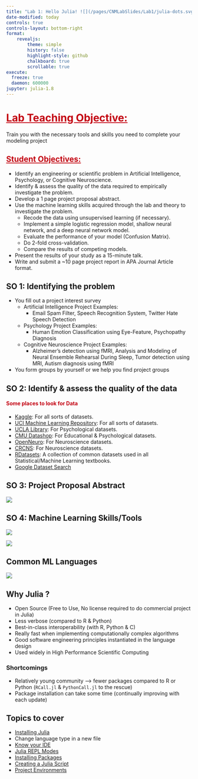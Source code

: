 ```yaml
---
title: "Lab 1: Hello Julia! ![](/pages/CNMLabSlides/Lab1/julia-dots.svg){width=5%}"
date-modified: today
controls: true
controls-layout: bottom-right
format: 
    revealjs:
        theme: simple
        history: false
        highlight-style: github
        chalkboard: true
        scrollable: true
execute:
  freeze: true
  daemon: 600000
jupyter: julia-1.8
---
```


# <span style="color:#c30010"><u>Lab Teaching Objective: </u></span>

Train you with the necessary tools and skills you need to complete your modeling project

## <span style="color:#c30010"><u>Student Objectives: </u></span> {.smaller}
- Identify an engineering or scientific problem in Artificial Intelligence, Psychology, or Cognitive Neuroscience. 
- Identify & assess the quality of the data required to empirically investigate the problem. 
- Develop a 1 page project proposal abstract.
- Use the machine learning skills acquired through the lab and theory to investigate the problem.
    - Recode the data using unsupervised learning (if necessary).
    - Implement a simple logistic regression model, shallow neural network, and a deep neural network model.
    - Evaluate the performance of your model (Confusion Matrix). 
    - Do 2-fold cross-validation.
    - Compare the results of competing models.
- Present the results of your study as a 15-minute talk.
- Write and submit a ~10 page project report in APA Journal Article format.

## SO 1: Identifying the problem {.smaller}

- You fill out a project interest survey 
    - Artificial Intelligence Project Examples:
        - Email Spam Filter, Speech Recognition System, Twitter Hate Speech Detection
    - Psychology Project Examples:
        - Human Emotion Classification using Eye-Feature, Psychopathy Diagnosis 
    - Cognitive Neuroscience Project Examples:
        - Alzheimer's detection using fMRI, Analysis and Modeling of Neural Ensemble Rehearsal During Sleep, Tumor detection using MRI, Autism diagnosis using fMRI
- You form groups by yourself or we help you find project groups

## SO 2: Identify & assess the quality of the data {.smaller }
#### <span style="color:#c30010">Some places to look for Data</span> {.smaller}

- [Kaggle](https://www.kaggle.com/datasets): For all sorts of datasets.
- [UCI Machine Learning Repository](https://archive.ics.uci.edu/ml/datasets.php?task=cla&area=&type=&view=table): For all sorts of datasets.
- [UCLA Library](https://guides.library.ucla.edu/c.php?g=180221&p=1188487): For Psychological datasets.
- [CMU Datashop](https://pslcdatashop.web.cmu.edu): For Educational & Psychological datasets.
- [OpenNeuro](https://openneuro.org/search): For Neuroscience datasets.
- [CRCNS](https://crcns.org): For Neuroscience datasets. 
- [RDatasets](https://github.com/JuliaStats/RDatasets.jl): A collection of common datasets used in all Statistical/Machine Learning textbooks.
- [Google Dataset Search](https://datasetsearch.research.google.com) 

## SO 3: Project Proposal Abstract {.smaller}
![](/pages/CNMLabSlides/Lab1/abstract.png){fig-align="center"}

## SO 4: Machine Learning Skills/Tools 

::: {layout="[[-1], [1], [-1]]"}
::: {layout-ncol=2}
![](/pages/CNMLabSlides/Lab1/scikit.png)

![](/pages/CNMLabSlides/Lab1/cmp.png)
:::
:::

## Common ML Languages 

![](/pages/CNMLabSlides/Lab1/MLlang.png)

## Why Julia ? {.smaller}

- Open Source (Free to Use, No license required to do commercial project in Julia)
- Less verbose (compared to R & Python)
- Best-in-class interoperability (with R, Python & C)
- Really fast when implementing computationally complex algorithms
- Good software engineering principles instantiated in the language design 
- Used widely in High Performance Scientific Computing 


### Shortcomings 
- Relatively young community --> fewer packages compared to R or Python (`RCall.jl` & `PythonCall.jl` to the rescue)
- Package installation can take some time (continually improving with each update)

## Topics to cover {.smaller}

- [Installing Julia](https://coinslab.github.io/pages/juliaup-setup.html) 
- Change language type in a new file
- [Know your IDE](https://athulsudheesh.github.io/IJML/hellojulia.html#know-your-ide)
- [Julia REPL Modes](https://athulsudheesh.github.io/IJML/hellojulia.html#julia-repl) 
- [Installing Packages](https://athulsudheesh.github.io/IJML/hellojulia.html#sec-install-package)
- [Creating a Julia Script](https://athulsudheesh.github.io/IJML/hellojulia.html#sec-julia-script) 
- [Project Environments](https://athulsudheesh.github.io/IJML/hellojulia.html#project-environments)

